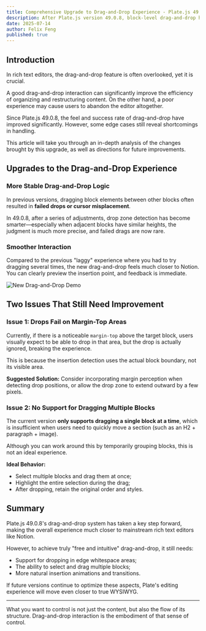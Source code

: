 ```yaml
---
title: Comprehensive Upgrade to Drag-and-Drop Experience - Plate.js 49.0.8 New Features Explained
description: After Plate.js version 49.0.8, block-level drag-and-drop has become more stable and smoother. This article details the key changes behind this update and points out areas that still need improvement.
date: 2025-07-14
author: Felix Feng
published: true
---
```


## Introduction

In rich text editors, the drag-and-drop feature is often overlooked, yet it is crucial.

A good drag-and-drop interaction can significantly improve the efficiency of organizing and restructuring content. On the other hand, a poor experience may cause users to abandon the editor altogether.

Since Plate.js 49.0.8, the feel and success rate of drag-and-drop have improved significantly. However, some edge cases still reveal shortcomings in handling.

This article will take you through an in-depth analysis of the changes brought by this upgrade, as well as directions for future improvements.

## Upgrades to the Drag-and-Drop Experience

### More Stable Drag-and-Drop Logic

In previous versions, dragging block elements between other blocks often resulted in **failed drops or cursor misplacement**.

In 49.0.8, after a series of adjustments, drop zone detection has become smarter—especially when adjacent blocks have similar heights, the judgment is much more precise, and failed drags are now rare.

### Smoother Interaction

Compared to the previous "laggy" experience where you had to try dragging several times, the new drag-and-drop feels much closer to Notion. You can clearly preview the insertion point, and feedback is immediate.

![New Drag-and-Drop Demo](/blog/multiple-nodes-dnd/1.gif)

## Two Issues That Still Need Improvement

### Issue 1: Drops Fail on Margin-Top Areas

Currently, if there is a noticeable `margin-top` above the target block, users visually expect to be able to drop in that area, but the drop is actually ignored, breaking the experience.

This is because the insertion detection uses the actual block boundary, not its visible area.

**Suggested Solution:**
Consider incorporating margin perception when detecting drop positions, or allow the drop zone to extend outward by a few pixels.

### Issue 2: No Support for Dragging Multiple Blocks

The current version **only supports dragging a single block at a time**, which is insufficient when users need to quickly move a section (such as an H2 + paragraph + image).

Although you can work around this by temporarily grouping blocks, this is not an ideal experience.

**Ideal Behavior:**
- Select multiple blocks and drag them at once;
- Highlight the entire selection during the drag;
- After dropping, retain the original order and styles.

## Summary

Plate.js 49.0.8's drag-and-drop system has taken a key step forward, making the overall experience much closer to mainstream rich text editors like Notion.

However, to achieve truly "free and intuitive" drag-and-drop, it still needs:

- Support for dropping in edge whitespace areas;
- The ability to select and drag multiple blocks;
- More natural insertion animations and transitions.

If future versions continue to optimize these aspects, Plate's editing experience will move even closer to true WYSIWYG.

---

What you want to control is not just the content, but also the flow of its structure. Drag-and-drop interaction is the embodiment of that sense of control.
